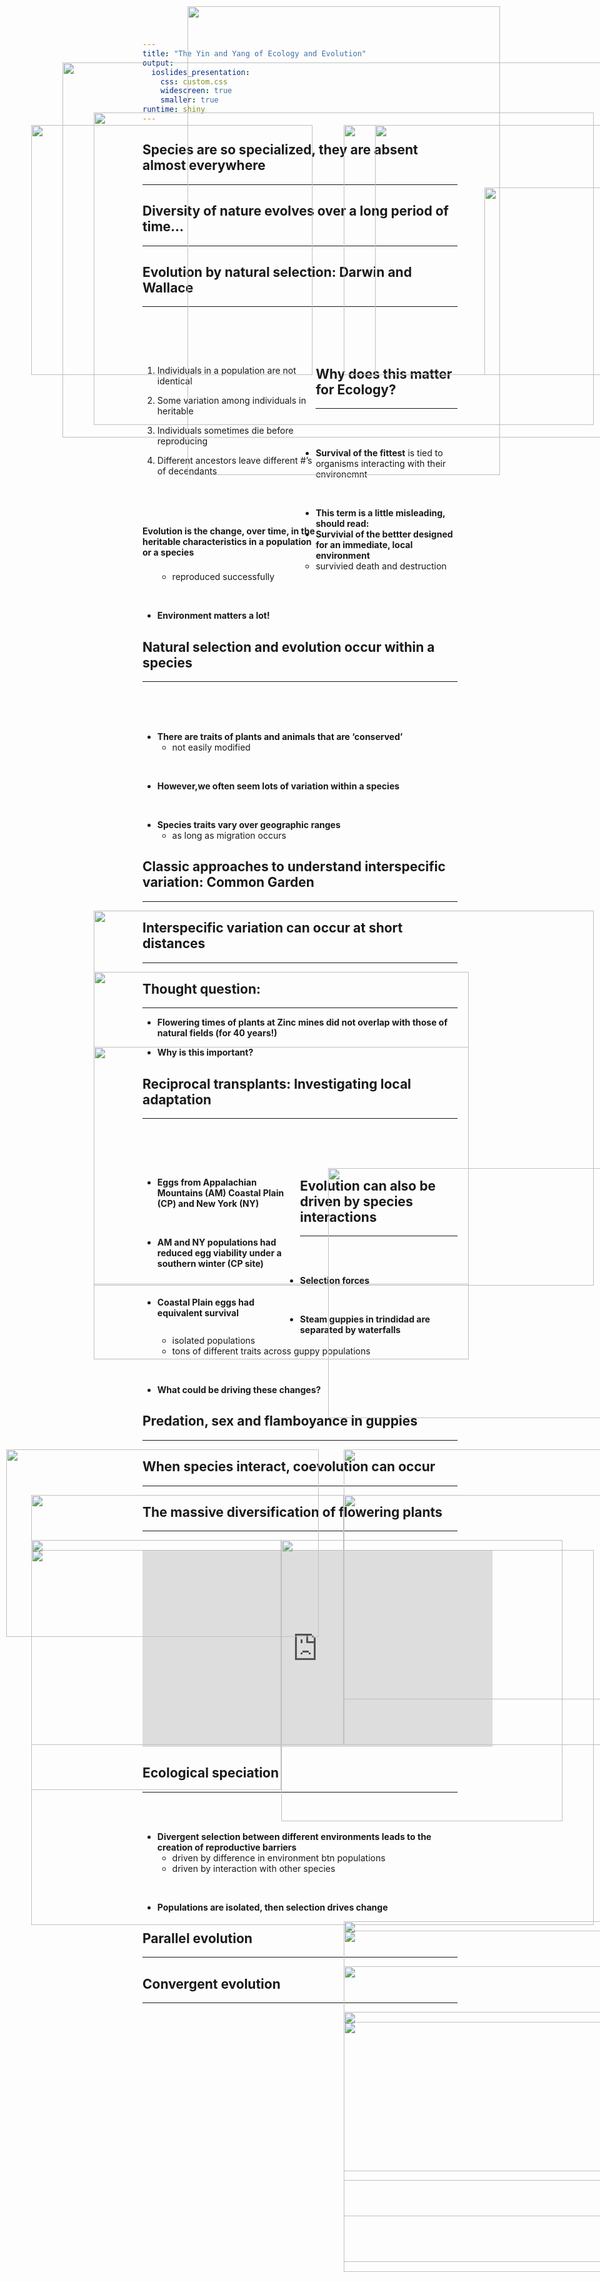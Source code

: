 ```yaml
---
title: "The Yin and Yang of Ecology and Evolution"
output: 
  ioslides_presentation:
    css: custom.css
    widescreen: true
    smaller: true
runtime: shiny
---
```


## Species are so specialized, they are absent almost everywhere
<hr>

<IMG STYLE="position:absolute; TOP:200px; LEFT:50px; WIDTH:450px; HEIGHT:400px" SRC="images/ochid_bee.jpg">

<IMG STYLE="position:absolute; TOP:200px; LEFT:550px; WIDTH:500px; HEIGHT:400px" SRC="images/hummingbird3.jpg">

##

<IMG STYLE="position:absolute; TOP:10px; LEFT:300px; WIDTH:500px; HEIGHT:750px" SRC="images/backyard_bees.jpg">

## Diversity of nature evolves over a long period of time...
<hr>

<IMG STYLE="position:absolute; TOP:180px; LEFT:150px; WIDTH:800px; HEIGHT:500px" SRC="images/diversity_time.gif">

## Evolution by **natural selection**: Darwin and Wallace
<hr>
<br/>
<br/>
<br/>

<div style="float: left; width: 55%;">

1. Individuals in a population are not identical

2. Some variation among individuals in heritable

3. Individuals sometimes die before reproducing

4. Different ancestors leave different #'s of decendants

<br/>
<br/>
<br/>

**Evolution is the change, over time, in the heritable characteristics in a population or a species**
</div>

<IMG STYLE="position:absolute; TOP:200px; LEFT:600px; WIDTH:400px; HEIGHT:400px" SRC="images/genetic_component.jpg">

## Why does this matter for Ecology?
<hr>
<br/>
<br/>

* **Survival of the fittest** is tied to organisms interacting with their environemnt

<br/>

* **This term is a little misleading, should read:**
<br/>
* **Survivial of the bettter designed for an immediate, local environment**
    + survivied death and destruction
    + reproduced successfully

<br/>

* **Environment matters a lot!**

</div>

<IMG STYLE="position:absolute; TOP:300px; LEFT:775px; WIDTH:300px; HEIGHT:300px" SRC="images/swallowtail.jpg">

## Natural selection and evolution occur within a species
<hr>
<br/>
<br/>
<br/>

* **There are traits of plants and animals that are 'conserved'**
    + not easily modified

<br/>

* **However,we often seem lots of variation within a species**

<br/>

* **Species traits vary over geographic ranges**
    + as long as migration occurs
    
##
    
<IMG STYLE="position:absolute; TOP:100px; LEFT:100px; WIDTH:900px; HEIGHT:600px" SRC="images/intra_plants.jpg">

## 

<IMG STYLE="position:absolute; TOP:100px; LEFT:100px; WIDTH:900px; HEIGHT:600px" SRC="images/tits_data.jpg">
    
## Classic approaches to understand interspecific variation: Common Garden
<hr>

<IMG STYLE="position:absolute; TOP:180x; LEFT:150px; WIDTH:800px; HEIGHT:600px" SRC="images/common_garden.png">

## Interspecific variation can occur at short distances
<hr>

<IMG STYLE="position:absolute; TOP:180x; LEFT:150px; WIDTH:600px; HEIGHT:500px" SRC="images/zinc.png">

## Thought question:
<hr>

* **Flowering times of plants at Zinc mines did not overlap with those of natural fields (for 40 years!)**

<IMG STYLE="position:absolute; TOP:180x; LEFT:150px; WIDTH:600px; HEIGHT:500px" SRC="images/zinc2.png">

* **Why is this important?**

## Reciprocal transplants: Investigating local adaptation
<hr>
<br/>
<br/>
<br/>

<div style="float: left; width: 50%;">

* **Eggs from Appalachian Mountains (AM) Coastal Plain (CP) and New York (NY)**

<br/>

* **AM and NY populations had reduced egg viability under a southern winter (CP site)**

<br/>

* **Coastal Plain eggs had equivalent survival**
</div>

<IMG STYLE="position:absolute; TOP:180x; LEFT:525px; WIDTH:500px; HEIGHT:400px" SRC="images/gypsy_moth.png">

## Evolution can also be driven by species interactions
<hr>
<br/>
<br/>

* **Selection forces**

<br/>

* **Steam guppies in trindidad are separated by waterfalls**
    + isolated populations
    + tons of different traits across guppy populations

<br/>

* **What could be driving these changes?**

## Predation, sex and flamboyance in guppies
<hr>

<IMG STYLE="position:absolute; TOP:200x; LEFT:10px; WIDTH:500px; HEIGHT:300px" SRC="images/guppy2.jpg">

<IMG STYLE="position:absolute; TOP:200x; LEFT:550px; WIDTH:500px; HEIGHT:400px" SRC="images/guppy3.png">

## When species interact, coevolution can occur
<hr>

<IMG STYLE="position:absolute; TOP:180x; LEFT:50px; WIDTH:500px; HEIGHT:400px" SRC="images/hummingbird.jpg">

<IMG STYLE="position:absolute; TOP:180x; LEFT:550px; WIDTH:500px; HEIGHT:400px" SRC="images/hummingbird2.jpg">

## The massive diversification of flowering plants
<hr>

<IMG STYLE="position:absolute; TOP:200x; LEFT:50px; WIDTH:400px; HEIGHT:400px" SRC="images/angio2.jpg">

<IMG STYLE="position:absolute; TOP:180x; LEFT:450px; WIDTH:450px; HEIGHT:450px" SRC="images/angio.gif">

##

<IMG STYLE="position:absolute; TOP:50x; LEFT:50px; WIDTH:900px; HEIGHT:600px" SRC="images/insect_evolve.jpg">

## 

<IMG STYLE="position:absolute; TOP:50x; LEFT:50px; WIDTH:900px; HEIGHT:600px" SRC="images/insect_evolve2.jpg">

##

<iframe width="560" height="315" src="https://www.youtube.com/embed/_uHJGdTgtXE" frameborder="0" allow="accelerometer; autoplay; encrypted-media; gyroscope; picture-in-picture" allowfullscreen></iframe>

## Ecological speciation
<hr>
<br/>
<br/>

* **Divergent selection between different environments leads to the creation of reproductive barriers**
    + driven by difference in environment btn populations
    + driven by interaction with other species

<br/>

* **Populations are isolated, then selection drives change**

<IMG STYLE="position:absolute; TOP:180x; LEFT:550px; WIDTH:500px; HEIGHT:400px" SRC="images/speciation.png">

##

<IMG STYLE="position:absolute; TOP:180x; LEFT:550px; WIDTH:500px; HEIGHT:400px" SRC="images/darwinfinchg.png">

## Parallel evolution
<hr>

<IMG STYLE="position:absolute; TOP:180x; LEFT:550px; WIDTH:500px; HEIGHT:400px" SRC="images/australia.png">

## Convergent evolution
<hr>

<IMG STYLE="position:absolute; TOP:180x; LEFT:550px; WIDTH:500px; HEIGHT:400px" SRC="images/convergent1.jpg">

<IMG STYLE="position:absolute; TOP:180x; LEFT:550px; WIDTH:500px; HEIGHT:400px" SRC="images/convergent3.jpeg">

##

<IMG STYLE="position:absolute; TOP:180x; LEFT:550px; WIDTH:500px; HEIGHT:400px" SRC="images/convergent3.png">